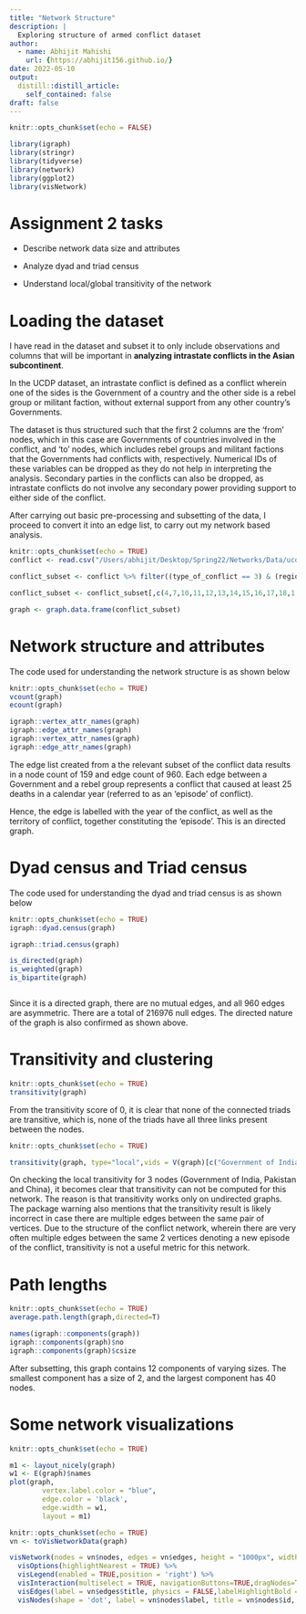 ```yaml
---
title: "Network Structure"
description: |
  Exploring structure of armed conflict dataset
author:
  - name: Abhijit Mahishi
    url: {https://abhijit156.github.io/}
date: 2022-05-10
output:
  distill::distill_article:
    self_contained: false
draft: false
---
```

```r
knitr::opts_chunk$set(echo = FALSE)
```


```r
library(igraph)
library(stringr)
library(tidyverse)
library(network)
library(ggplot2)
library(visNetwork)

```

# Assignment 2 tasks

-   Describe network data size and attributes

-   Analyze dyad and triad census

-   Understand local/global transitivity of the network

# Loading the dataset

I have read in the dataset and subset it to only include observations and columns that will be important in **analyzing intrastate conflicts in the Asian subcontinent**.

In the UCDP dataset, an intrastate conflict is defined as a conflict wherein one of the sides is the Government of a country and the other side is a rebel group or militant faction, without external support from any other country's Governments.

The dataset is thus structured such that the first 2 columns are the 'from' nodes, which in this case are Governments of countries involved in the conflict, and 'to' nodes, which includes rebel groups and militant factions that the Governments had conflicts with, respectively. Numerical IDs of these variables can be dropped as they do not help in interpreting the analysis. Secondary parties in the conflicts can also be dropped, as intrastate conflicts do not involve any secondary power providing support to either side of the conflict.

After carrying out basic pre-processing and subsetting of the data, I proceed to convert it into an edge list, to carry out my network based analysis.

```r
knitr::opts_chunk$set(echo = TRUE)
conflict <- read.csv("/Users/abhijit/Desktop/Spring22/Networks/Data/ucdp-dyadic-211.csv", header=TRUE)

conflict_subset <- conflict %>% filter((type_of_conflict == 3) & (region == 3))

conflict_subset <- conflict_subset[,c(4,7,10,11,12,13,14,15,16,17,18,1,2,3)]

graph <- graph.data.frame(conflict_subset)
```

# Network structure and attributes

The code used for understanding the network structure is as shown below

```r
knitr::opts_chunk$set(echo = TRUE)
vcount(graph)
ecount(graph)

igraph::vertex_attr_names(graph)
igraph::edge_attr_names(graph)
igraph::vertex_attr_names(graph)
igraph::edge_attr_names(graph)

```

The edge list created from a the relevant subset of the conflict data results in a node count of 159 and edge count of 960. Each edge between a Government and a rebel group represents a conflict that caused at least 25 deaths in a calendar year (referred to as an 'episode' of conflict).

Hence, the edge is labelled with the year of the conflict, as well as the territory of conflict, together constituting the 'episode'. This is an directed graph.

# Dyad census and Triad census

The code used for understanding the dyad and triad census is as shown below

```r
knitr::opts_chunk$set(echo = TRUE)
igraph::dyad.census(graph) 

igraph::triad.census(graph)

is_directed(graph)
is_weighted(graph)
is_bipartite(graph)



```

Since it is a directed graph, there are no mutual edges, and all 960 edges are asymmetric. There are a total of 216976 null edges. The directed nature of the graph is also confirmed as shown above.

# Transitivity and clustering

```r
knitr::opts_chunk$set(echo = TRUE)
transitivity(graph)

```

From the transitivity score of 0, it is clear that none of the connected triads are transitive, which is, none of the triads have all three links present between the nodes.

```r
knitr::opts_chunk$set(echo = TRUE)

transitivity(graph, type="local",vids = V(graph)[c("Government of India","Government of China", "Government of Pakistan")])

```

On checking the local transitivity for 3 nodes (Government of India, Pakistan and China), it becomes clear that transitivity can not be computed for this network. The reason is that transitivity works only on undirected graphs. The package warning also mentions that the transitivity result is likely incorrect in case there are multiple edges between the same pair of vertices. Due to the structure of the conflict network, wherein there are very often multiple edges between the same 2 vertices denoting a new episode of the conflict, transitivity is not a useful metric for this network.

# Path lengths

```r
knitr::opts_chunk$set(echo = TRUE)
average.path.length(graph,directed=T)

names(igraph::components(graph))
igraph::components(graph)$no
igraph::components(graph)$csize

```

After subsetting, this graph contains 12 components of varying sizes. The smallest component has a size of 2, and the largest component has 40 nodes.

# Some network visualizations

```r
knitr::opts_chunk$set(echo = TRUE)

m1 <- layout_nicely(graph)
w1 <- E(graph)$names
plot(graph, 
        vertex.label.color = "blue", 
        edge.color = 'black',
        edge.width = w1,
        layout = m1)
```

```r
knitr::opts_chunk$set(echo = TRUE)
vn <- toVisNetworkData(graph)

visNetwork(nodes = vn$nodes, edges = vn$edges, height = "1000px", width = "100%") %>%
  visOptions(highlightNearest = TRUE) %>% 
  visLegend(enabled = TRUE,position = 'right') %>%
  visInteraction(multiselect = TRUE, navigationButtons=TRUE,dragNodes=TRUE,dragView=TRUE,zoomView=TRUE, hideEdgesOnZoom = TRUE, hideEdgesOnDrag = TRUE,hoverConnectedEdges = TRUE) %>%
  visEdges(label = vn$edges$title, physics = FALSE,labelHighlightBold = TRUE, color = vn$edges$color) %>%
  visNodes(shape = 'dot', label = vn$nodes$label, title = vn$nodes$id, labelHighlightBold = TRUE, borderWidth = 1.25, borderWidthSelected = 1.75)
  

```
